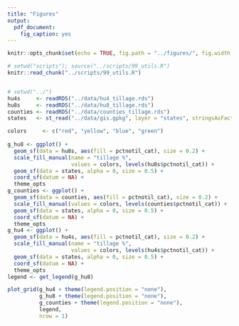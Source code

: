 ```yaml
---
title: "Figures"
output:
  pdf_document:
    fig_caption: yes
---
```


```r
knitr::opts_chunk$set(echo = TRUE, fig.path = "../figures/", fig.width = 5, fig.height = 6)
```

```r
# setwd("scripts"); source("../scripts/99_utils.R")
knitr::read_chunk("../scripts/99_utils.R")
```

```r

```

```r
# setwd("../")
hu4s     <- readRDS("../data/hu4_tillage.rds")
hu8s     <- readRDS("../data/hu8_tillage.rds")
counties <- readRDS("../data/counties_tillage.rds")
states   <- st_read("../data/gis.gpkg", layer = "states", stringsAsFactors = FALSE)

colors     <- c("red", "yellow", "blue", "green")
  
g_hu8 <- ggplot() +
  geom_sf(data = hu8s, aes(fill = pctnotil_cat), size = 0.2) +
  scale_fill_manual(name = "tillage %", 
                    values = colors, levels(hu8s$pctnotil_cat)) + 
  geom_sf(data = states, alpha = 0, size = 0.5) +
  coord_sf(datum = NA) +
  theme_opts
g_counties <- ggplot() +
  geom_sf(data = counties, aes(fill = pctnotil_cat), size = 0.2) +
  scale_fill_manual(values = colors, levels(counties$pctnotil_cat)) +
  geom_sf(data = states, alpha = 0, size = 0.5) +
  coord_sf(datum = NA) +
  theme_opts
g_hu4 <- ggplot() +
  geom_sf(data = hu4s, aes(fill = pctnotil_cat), size = 0.2) +
  scale_fill_manual(name = "tillage %", 
                    values = colors, levels(hu4s$pctnotil_cat)) + 
  geom_sf(data = states, alpha = 0, size = 0.5) +
  coord_sf(datum = NA) +
  theme_opts
legend <- get_legend(g_hu8)

plot_grid(g_hu4 + theme(legend.position = "none"),
          g_hu8 + theme(legend.position = "none"), 
          g_counties + theme(legend.position = "none"), 
          legend, 
          nrow = 1)
```
